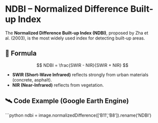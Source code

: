 # NDBI – Normalized Difference Built-up Index

The **Normalized Difference Built-up Index (NDBI)**, proposed by Zha et al. (2003), is the most widely used index for detecting built-up areas.

## 📐 Formula
$$
NDBI = \frac{SWIR - NIR}{SWIR + NIR}
$$

- **SWIR (Short-Wave Infrared)** reflects strongly from urban materials (concrete, asphalt).
- **NIR (Near-Infrared)** reflects from vegetation.

## 🛰️ Code Example (Google Earth Engine)
```python
ndbi = image.normalizedDifference(['B11','B8']).rename('NDBI')
